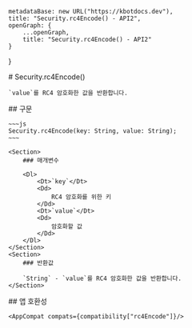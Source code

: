 
    metadataBase: new URL("https://kbotdocs.dev"),
    title: "Security.rc4Encode() - API2",
    openGraph: {
        ...openGraph,
        title: "Security.rc4Encode() - API2"
    }
}

<Section>
    # Security.rc4Encode()

    `value`를 RC4 암호화한 값을 반환합니다.
</Section>
<Section>
    ## 구문

    ~~~js
    Security.rc4Encode(key: String, value: String);
    ~~~

    <Section>
        ### 매개변수

        <Dl>
            <Dt>`key`</Dt>
            <Dd>
                RC4 암호화를 위한 키
            </Dd>
            <Dt>`value`</Dt>
            <Dd>
                암호화할 값
            </Dd>
        </Dl>
    </Section>
    <Section>
        ### 반환값

        `String` - `value`를 RC4 암호화한 값을 반환합니다.
    </Section>
</Section>
<Section>
    ## 앱 호환성

    <AppCompat compats={compatibility["rc4Encode"]}/>
</Section>